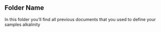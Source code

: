 ## Folder Name

In this folder you'll find all previous documents that you used to define your samples alkalinity